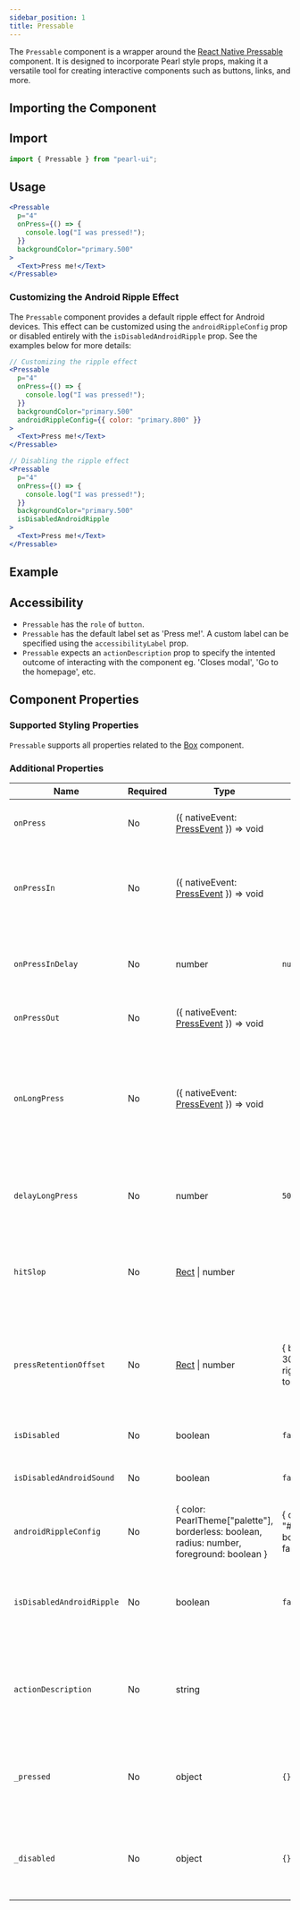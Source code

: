 ```yaml
---
sidebar_position: 1
title: Pressable
---
```



<div style={{ display: "flex" }}>
  <SourceButton
    label="Source"
    href="https://github.com/agrawal-rohit/pearl-ui/blob/main/src/components/atoms/pressable/pressable.tsx"
  />
</div>

The `Pressable` component is a wrapper around the [React Native Pressable](https://reactnative.dev/docs/pressable) component. It is designed to incorporate Pearl style props, making it a versatile tool for creating interactive components such as buttons, links, and more.

## Importing the Component

## Import

```jsx
import { Pressable } from "pearl-ui";
```

## Usage

```jsx
<Pressable
  p="4"
  onPress={() => {
    console.log("I was pressed!");
  }}
  backgroundColor="primary.500"
>
  <Text>Press me!</Text>
</Pressable>
```

### Customizing the Android Ripple Effect

The `Pressable` component provides a default ripple effect for Android devices. This effect can be customized using the `androidRippleConfig` prop or disabled entirely with the `isDisabledAndroidRipple` prop. See the examples below for more details:

```jsx
// Customizing the ripple effect
<Pressable
  p="4"
  onPress={() => {
    console.log("I was pressed!");
  }}
  backgroundColor="primary.500"
  androidRippleConfig={{ color: "primary.800" }}
>
  <Text>Press me!</Text>
</Pressable>

// Disabling the ripple effect
<Pressable
  p="4"
  onPress={() => {
    console.log("I was pressed!");
  }}
  backgroundColor="primary.500"
  isDisabledAndroidRipple
>
  <Text>Press me!</Text>
</Pressable>
```

## Example


<Snack snackId="@agrawal-rohit/pressable-light" />

## Accessibility

- `Pressable` has the `role` of `button`.
- `Pressable` has the default label set as 'Press me!'. A custom label can be specified using the `accessibilityLabel` prop.
- `Pressable` expects an `actionDescription` prop to specify the intented outcome of interacting with the component eg. 'Closes modal', 'Go to the homepage', etc.

## Component Properties

### Supported Styling Properties

`Pressable` supports all properties related to the [Box](../layout/Box) component.

### Additional Properties

| Name                      | Required | Type                                                                                              | Default                                      | Description                                                                                                                     |
| ------------------------- | -------- | ------------------------------------------------------------------------------------------------- | -------------------------------------------- | ------------------------------------------------------------------------------------------------------------------------------- |
| `onPress`                 | No       | <t>({ nativeEvent: [PressEvent](https://reactnative.dev/docs/pressevent) }) => void</t>           |                                              | Function called when the component is pressed.                                                                                  |
| `onPressIn`               | No       | <t>({ nativeEvent: [PressEvent](https://reactnative.dev/docs/pressevent) }) => void</t>           |                                              | Called immediately when a touch is engaged, before `onPressOut` and `onPress`.                                                  |
| `onPressInDelay`          | No       | <t>number</t>                                                                                     | `null`                                       | Duration (in milliseconds) to wait after press down before calling onPressIn.                                                   |
| `onPressOut`              | No       | <t>({ nativeEvent: [PressEvent](https://reactnative.dev/docs/pressevent) }) => void</t>           |                                              | Called when a touch is released.                                                                                                |
| `onLongPress`             | No       | <t>({ nativeEvent: [PressEvent](https://reactnative.dev/docs/pressevent) }) => void</t>           |                                              | Called if the time after onPressIn lasts longer than 500 milliseconds. This time period can be customized with `delayLongPress` |
| `delayLongPress`          | No       | <t>number</t>                                                                                     | `500`                                        | Duration (in milliseconds) from onPressIn before onLongPress is called                                                          |
| `hitSlop`                 | No       | <t>[Rect](https://reactnative.dev/docs/rect) \| number</t>                                        |                                              | Sets additional distance outside of element in which a press can be detected.                                                   |
| `pressRetentionOffset`    | No       | <t>[Rect](https://reactnative.dev/docs/rect) \| number</t>                                        | { bottom: 30, left: 20, right: 20, top: 20 } | Additional distance outside of this view in which a touch is considered a press before onPressOut is triggered.                 |
| `isDisabled`              | No       | <t>boolean</t>                                                                                    | `false`                                      | If true, the press behavior is disabled.                                                                                        |
| `isDisabledAndroidSound`  | No       | <t>boolean</t>                                                                                    | `false`                                      | If true, Android system sound on press is not played.                                                                           |
| `androidRippleConfig`     | No       | <t>{ color: PearlTheme["palette"], borderless: boolean, radius: number, foreground: boolean }</t> | { color: "#E4E9F2", borderless: false }      | Configures the ripple effect for the android_ripple property.                                                                   |
| `isDisabledAndroidRipple` | No       | <t>boolean</t>                                                                                    | `false`                                      | If true, the Android ripple effect is enabled and its properties are configured.                                                |
| `actionDescription`       | No       | <t>string</t>                                                                                     |                                              | A short description of the action that occurs when this element is interacted with (Used for accessibility).                    |
| `_pressed`                | No       | <t>object</t>                                                                                     | `{}`                                         | Style properties that are applied when the component is in a pressed state.                                                     |
| `_disabled`               | No       | <t>object</t>                                                                                     | `{}`                                         | Style properties that are applied when the component is in a disabled state.                                                    |
